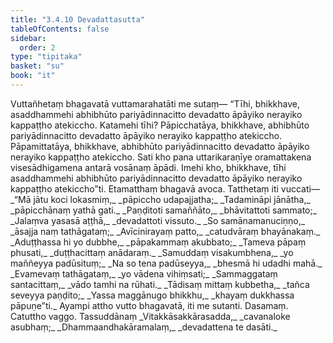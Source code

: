 ```yaml
---
title: "3.4.10 Devadattasutta"
tableOfContents: false
sidebar:
  order: 2
type: "tipitaka"
basket: "su"
book: "it"
---
```



<DynamicBreadcrumb />

<Division number="89" book="it">

<Paragraph number="622" book="it">
Vuttañhetaṃ bhagavatā vuttamarahatāti me sutaṃ—
</Paragraph>

<Paragraph number="623" book="it">
“Tīhi, bhikkhave, asaddhammehi abhibhūto pariyādinnacitto devadatto āpāyiko nerayiko kappaṭṭho atekiccho. Katamehi tīhi? Pāpicchatāya, bhikkhave, abhibhūto pariyādinnacitto devadatto āpāyiko nerayiko kappaṭṭho atekiccho. Pāpamittatāya, bhikkhave, abhibhūto pariyādinnacitto devadatto āpāyiko nerayiko kappaṭṭho atekiccho. Sati kho pana uttarikaraṇīye oramattakena visesādhigamena antarā vosānaṃ āpādi. Imehi kho, bhikkhave, tīhi asaddhammehi abhibhūto pariyādinnacitto devadatto āpāyiko nerayiko kappaṭṭho atekiccho”ti. Etamatthaṃ bhagavā avoca. Tatthetaṃ iti vuccati—
</Paragraph>

<Paragraph number="624" type="verses" book="it">
_“Mā jātu koci lokasmiṃ,_  
_pāpiccho udapajjatha;_  
_Tadamināpi jānātha,_  
_pāpicchānaṃ yathā gati._  

</Paragraph>

<Paragraph number="625" type="verses" book="it">
_Paṇḍitoti samaññāto,_  
_bhāvitattoti sammato;_  
_Jalaṃva yasasā aṭṭhā,_  
_devadattoti vissuto._  

</Paragraph>

<Paragraph number="626" type="verses" book="it">
_So samānamanuciṇṇo,_  
_āsajja naṃ tathāgataṃ;_  
_Avīcinirayaṃ patto,_  
_catudvāraṃ bhayānakaṃ._  

</Paragraph>

<Paragraph number="627" type="verses" book="it">
_Aduṭṭhassa hi yo dubbhe,_  
_pāpakammaṃ akubbato;_  
_Tameva pāpaṃ phusati,_  
_duṭṭhacittaṃ anādaraṃ._  

</Paragraph>

<Paragraph number="628" type="verses" book="it">
_Samuddaṃ visakumbhena,_  
_yo maññeyya padūsituṃ;_  
_Na so tena padūseyya,_  
_bhesmā hi udadhi mahā._  

</Paragraph>

<Paragraph number="629" type="verses" book="it">
_Evamevaṃ tathāgataṃ,_  
_yo vādena vihiṃsati;_  
_Sammaggataṃ santacittaṃ,_  
_vādo tamhi na rūhati._  

</Paragraph>

<Paragraph number="630" type="verses" book="it">
_Tādisaṃ mittaṃ kubbetha,_  
_tañca seveyya paṇḍito;_  
_Yassa maggānugo bhikkhu,_  
_khayaṃ dukkhassa pāpuṇe”ti._  

</Paragraph>

<Paragraph number="631" book="it">
Ayampi attho vutto bhagavatā, iti me sutanti.

</Paragraph>
</Division>

<Paragraph number="632" type="center" book="it">
Dasamaṃ.



</Paragraph>

<Paragraph number="633" type="center" book="it">
Catuttho vaggo.



</Paragraph>

<Paragraph number="634" type="center" book="it">
Tassuddānaṃ


</Paragraph>

<Paragraph number="635" type="verses" book="it">
_Vitakkāsakkārasadda,_  
_cavanaloke asubhaṃ;_  
_Dhammaandhakāramalaṃ,_  
_devadattena te dasāti._
</Paragraph>